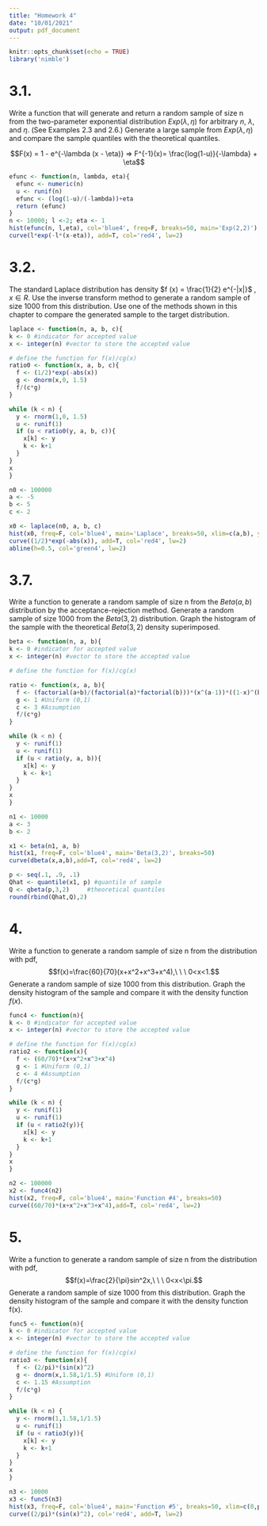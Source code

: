 ```yaml
---
title: "Homework 4"
date: "10/01/2021"
output: pdf_document
---
```


```r
knitr::opts_chunk$set(echo = TRUE)
library('nimble')
```

# 3.1.
Write a function that will generate and return a random sample of size n from the two-parameter exponential distribution $Exp(\lambda, \eta)$ for arbitrary $n$, $\lambda$, and $\eta$. (See Examples 2.3 and 2.6.) Generate a large sample from $Exp(\lambda, \eta)$ and compare the sample quantiles with the theoretical quantiles.

$$F(x) = 1 - e^{-\lambda (x - \eta)} => F^{-1}(x)= \frac{log(1-u)}{-\lambda} + \eta$$

```r
efunc <- function(n, lambda, eta){
  efunc <- numeric(n)
  u <- runif(n)
  efunc <- (log(1-u)/(-lambda))+eta
  return (efunc)
}
n <- 10000; l <-2; eta <- 1
hist(efunc(n, l,eta), col='blue4', freq=F, breaks=50, main='Exp(2,2)')
curve(l*exp(-l*(x-eta)), add=T, col='red4', lw=2)

```

# 3.2.
The standard Laplace distribution has density $f (x) = \frac{1}{2} e^{-|x|}$ , $x \in R$. Use the inverse transform method to generate a random sample of size 1000 from this distribution. Use one of the methods shown in this chapter to compare the generated sample to the target distribution.


```r
laplace <- function(n, a, b, c){
k <- 0 #indicator for accepted value
x <- integer(n) #vector to store the accepted value

# define the function for f(x)/cg(x)
ratio0 <- function(x, a, b, c){
  f <- (1/2)*exp(-abs(x))
  g <- dnorm(x,0, 1.5) 
  f/(c*g)
}

while (k < n) {
  y <- rnorm(1,0, 1.5) 
  u <- runif(1)
  if (u < ratio0(y, a, b, c)){
    x[k] <- y
    k <- k+1
  }
}
x
}

```

```r
n0 <- 100000
a <- -5
b <- 5
c <- 2

x0 <- laplace(n0, a, b, c)
hist(x0, freq=F, col='blue4', main='Laplace', breaks=50, xlim=c(a,b), ylim=c(0,0.6))
curve((1/2)*exp(-abs(x)), add=T, col='red4', lw=2)
abline(h=0.5, col='green4', lw=2)

```



# 3.7.
Write a function to generate a random sample of size n from the $Beta(a,b)$ distribution by the acceptance-rejection method. Generate a random sample of size 1000 from the $Beta(3,2)$ distribution. Graph the histogram of the sample with the theoretical $Beta(3,2)$ density superimposed.

```r
beta <- function(n, a, b){
k <- 0 #indicator for accepted value
x <- integer(n) #vector to store the accepted value

# define the function for f(x)/cg(x)

ratio <- function(x, a, b){
  f <- (factorial(a+b)/(factorial(a)*factorial(b)))*(x^(a-1))*((1-x)^(b-1))
  g <- 1 #Uniform (0,1)
  c <- 3 #Assumption
  f/(c*g)
}

while (k < n) {
  y <- runif(1)
  u <- runif(1)
  if (u < ratio(y, a, b)){
    x[k] <- y
    k <- k+1
  }
}
x
}

```

```r
n1 <- 10000
a <- 3
b <- 2

x1 <- beta(n1, a, b)
hist(x1, freq=F, col='blue4', main='Beta(3,2)', breaks=50)
curve(dbeta(x,a,b),add=T, col='red4', lw=2)

```
```r
p <- seq(.1, .9, .1)
Qhat <- quantile(x1, p) #quantile of sample
Q <- qbeta(p,3,2)     #theoretical quantiles
round(rbind(Qhat,Q),2)
```



# 4.
Write a function to generate a random sample of size n from the distribution with pdf, $$f(x)=\frac{60}{70}(x+x^2+x^3+x^4),\ \ \ 0<x<1.$$  Generate a random sample of size 1000 from this distribution. Graph the density histogram of the sample and compare it with the density function $f(x)$.


```r
func4 <- function(n){
k <- 0 #indicator for accepted value
x <- integer(n) #vector to store the accepted value

# define the function for f(x)/cg(x)
ratio2 <- function(x){
  f <- (60/70)*(x+x^2+x^3+x^4)
  g <- 1 #Uniform (0,1)
  c <- 4 #Assumption
  f/(c*g)
}

while (k < n) {
  y <- runif(1)
  u <- runif(1)
  if (u < ratio2(y)){
    x[k] <- y
    k <- k+1
  }
}
x
}
```


```r
n2 <- 100000
x2 <- func4(n2)
hist(x2, freq=F, col='blue4', main='Function #4', breaks=50)
curve((60/70)*(x+x^2+x^3+x^4),add=T, col='red4', lw=2)
```


# 5.
Write a function to generate a random sample of size n from the distribution with pdf, $$f(x)=\frac{2}{\pi}sin^2x,\ \ \ 0<x<\pi.$$  Generate a random sample of size 1000 from this distribution. Graph the density histogram of the sample and compare it with the density function f(x).

```r
func5 <- function(n){
k <- 0 #indicator for accepted value
x <- integer(n) #vector to store the accepted value

# define the function for f(x)/cg(x)
ratio3 <- function(x){
  f <- (2/pi)*(sin(x)^2)
  g <- dnorm(x,1.58,1/1.5) #Uniform (0,1)
  c <- 1.15 #Assumption
  f/(c*g)
}

while (k < n) {
  y <- rnorm(1,1.58,1/1.5)
  u <- runif(1)
  if (u < ratio3(y)){
    x[k] <- y
    k <- k+1
  }
}
x
}
```


```r
n3 <- 10000
x3 <- func5(n3)
hist(x3, freq=F, col='blue4', main='Function #5', breaks=50, xlim=c(0,pi))
curve((2/pi)*(sin(x)^2), col='red4', add=T, lw=2)
```




